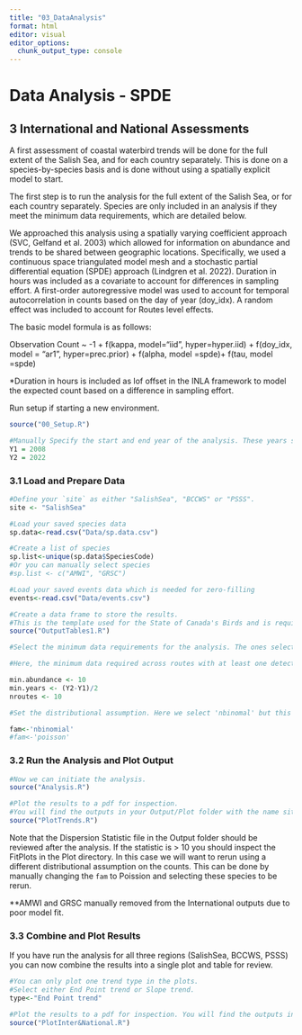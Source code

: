```yaml
---
title: "03_DataAnalysis"
format: html
editor: visual
editor_options: 
  chunk_output_type: console
---
```


# Data Analysis - SPDE 

## 3 International and National Assessments

A first assessment of coastal waterbird trends will be done for the full extent of the Salish Sea, and for each country separately. This is done on a species-by-species basis and is done without using a spatially explicit model to start.

The first step is to run the analysis for the full extent of the Salish Sea, or for each country separately. Species are only included in an analysis if they meet the minimum data requirements, which are detailed below.

We approached this analysis using a spatially varying coefficient approach (SVC, Gelfand et al. 2003) which allowed for information on abundance and trends to be shared between geographic locations. Specifically, we used a continuous space triangulated model mesh and a stochastic partial differential equation (SPDE) approach (Lindgren et al. 2022). Duration in hours was included as a covariate to account for differences in sampling effort. A first-order autoregressive model was used to account for temporal autocorrelation in counts based on the day of year (doy_idx). A random effect was included to account for Routes level effects.

The basic model formula is as follows:

Observation Count \~ -1 + f(kappa, model="iid", hyper=hyper.iid) + f(doy_idx, model = "ar1", hyper=prec.prior) + f(alpha, model =spde)+ f(tau, model =spde)

\*Duration in hours is included as lof offset in the INLA framework to model the expected count based on a difference in sampling effort.

Run setup if starting a new environment.

```r

source("00_Setup.R")

#Manually Specify the start and end year of the analysis. These years should match those selected for the data cleaning scripts. 
Y1 = 2008
Y2 = 2022

```

### 3.1 Load and Prepare Data

```r

#Define your `site` as either "SalishSea", "BCCWS" or "PSSS".
site <- "SalishSea"

#Load your saved species data 
sp.data<-read.csv("Data/sp.data.csv")

#Create a list of species
sp.list<-unique(sp.data$SpeciesCode)
#Or you can manually select species
#sp.list <- c("AMWI", "GRSC") 

#Load your saved events data which is needed for zero-filling
events<-read.csv("Data/events.csv")

#Create a data frame to store the results. 
#This is the template used for the State of Canada's Birds and is required for upload into NatureCounts
source("OutputTables1.R")

#Select the minimum data requirements for the analysis. The ones selected here were done following the inspection of the International data set and likely work both the National analyses. However, finer scale assessment may need to assess their suitability. 

#Here, the minimum data required across routes with at least one detection, each species needs an overall abundance per year > 10, need to be detected in > one-half of the survey years, and on > 10 survey routes. Users may choose to adjust these parameters. 

min.abundance <- 10
min.years <- (Y2-Y1)/2
nroutes <- 10

#Set the distributional assumption. Here we select 'nbinomal' but this may need to adjust if there is overdispersion. 

fam<-'nbinomial'
#fam<-'poisson'

```

### 3.2 Run the Analysis and Plot Output

```r

#Now we can initiate the analysis.  
source("Analysis.R")

#Plot the results to a pdf for inspection. 
#You will find the outputs in your Output/Plot folder with the name site_IndexPlot.pdf
source("PlotTrends.R")


```

Note that the Dispersion Statistic file in the Output folder should be reviewed after the analysis. If the statistic is \> 10 you should inspect the FitPlots in the Plot directory. In this case we will want to rerun using a different distributional assumption on the counts. This can be done by manually changing the `fam` to Poission and selecting these species to be rerun.

\*\*AMWI and GRSC manually removed from the International outputs due to poor model fit.

### 3.3 Combine and Plot Results 


If you have run the analysis for all three regions (SalishSea, BCCWS, PSSS) you can now combine the results into a single plot and table for review.

```r

#You can only plot one trend type in the plots. 
#Select either End Point trend or Slope trend. 
type<-"End Point trend"

#Plot the results to a pdf for inspection. You will find the outputs in your Output/Plot folder with the name Full_TrendTable.csv
source("PlotInter&National.R")


```
